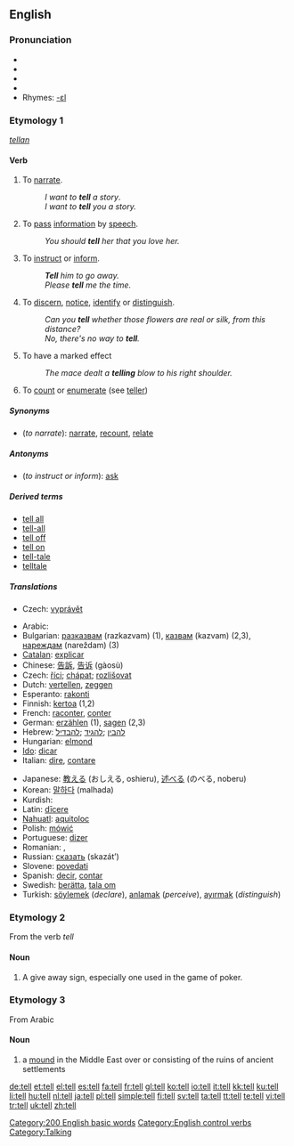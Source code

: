 {{wikipedia|Tell (disambiguation)}}
==English==

{{rank|each|between|face|175|tell|because|few|whom}}

===Pronunciation===
* {{IPA|/tĕl/}}
* {{IPA|/tel/}}
* {{SAMPA|/tel/}}
* {{audio|en-us-tell.ogg|Audio (US)}}
* Rhymes: [[Rhymes:English:-ɛl|-ɛl]]

===Etymology 1===
{{OE.}} ''[[tellan]]''

====Verb====
{{en-verb|tells|telling|told}}

# {{context|transitive|or|ditransitive}} To [[narrate]].
#: ''I want to '''tell''' a story''.
#: ''I want to '''tell''' you a story.''
# {{transitive}} To [[pass]] [[information]] by [[speech]].
#: ''You should '''tell''' her that you love her.''
# {{transitive}} To [[instruct]] or [[inform]].
#: '''''Tell''' him to go away.''
#: ''Please '''tell''' me the time.''
# {{intransitive}} To [[discern]], [[notice]], [[identify]] or [[distinguish]].
#: ''Can you '''tell''' whether those flowers are real or silk, from this distance?''
#: ''No, there's no way to '''tell'''.''
# {{intransitive}} To have a marked effect
#: ''The mace dealt a '''telling''' blow to his right shoulder.''
# To [[count]] or [[enumerate]] (see [[teller]])

=====Synonyms=====
* (''to narrate''): [[narrate]], [[recount]], [[relate]]

=====Antonyms=====
* (''to instruct or inform''): [[ask]]

=====Derived terms=====
* [[tell all]]
* [[tell-all]]
* [[tell off]]
* [[tell on]]
* [[tell-tale]]
* [[telltale]]

=====Translations=====
{{trans-top|to narrate}}
* Czech: [[vyprávět]]
{{trans-mid}}
{{trans-bottom}}

{{checktrans-top}}
* Arabic: {{Arab|[[اخبر]]}} {{unicode|(’áχbara)}}
* Bulgarian: [[разказвам]] (razkazvam) (1), [[казвам]] (kazvam) (2,3), [[нареждам]] (nareždam) (3)
* [[Catalan]]: [[explicar]]
* Chinese: [[告訴]], [[告诉]] (gàosù)
* Czech: [[říci]]; [[chápat]]; [[rozlišovat]]
* Dutch: [[vertellen]], [[zeggen]]
* Esperanto: [[rakonti]]
* Finnish: [[kertoa]] (1,2)
* French: [[raconter]], [[conter]]
* German: [[erzählen]] (1), [[sagen]] (2,3)
* Hebrew: [[להבין]] ;[[להגיד]] ;[[להבדיל]]
* Hungarian: [[elmond]]
* [[Ido]]: [[dicar]]
* Italian: [[dire]], [[contare]]
{{trans-mid}}
* Japanese: [[教える]] (おしえる, oshieru), [[述べる]] (のべる, noberu)
* Korean: [[말하다]] (malhada)
* Kurdish: {{KUchar|[[گێڕان]]}}
* Latin: [[dicere|dīcere]]
* [[Nahuatl]]: [[aquitoloc]]
* Polish: [[mówić]]
* Portuguese: [[dizer]]
* Romanian: {{t-|ro|spune}}, {{t+|ro|zice}}
* Russian: [[сказать]] (skazát’)
* Slovene: [[povedati]]
* Spanish: [[decir]], [[contar]]
* Swedish: [[berätta]], [[tala om]]
* Turkish: [[söylemek]] (''declare''), [[anlamak]] (''perceive''), [[ayırmak]] (''distinguish'')
{{trans-bottom}}

===Etymology 2===
From the verb ''tell''

====Noun====
{{en-noun}}

# A give away sign, especially one used in the game of poker.

===Etymology 3===
From Arabic

====Noun====
{{en-noun}}

# a [[mound]] in the Middle East over or consisting of the ruins of ancient settlements

[[Category:200 English basic words]]
[[Category:English control verbs]]
[[Category:Talking]]

[[de:tell]]
[[et:tell]]
[[el:tell]]
[[es:tell]]
[[fa:tell]]
[[fr:tell]]
[[gl:tell]]
[[ko:tell]]
[[io:tell]]
[[it:tell]]
[[kk:tell]]
[[ku:tell]]
[[li:tell]]
[[hu:tell]]
[[nl:tell]]
[[ja:tell]]
[[pl:tell]]
[[simple:tell]]
[[fi:tell]]
[[sv:tell]]
[[ta:tell]]
[[tt:tell]]
[[te:tell]]
[[vi:tell]]
[[tr:tell]]
[[uk:tell]]
[[zh:tell]]